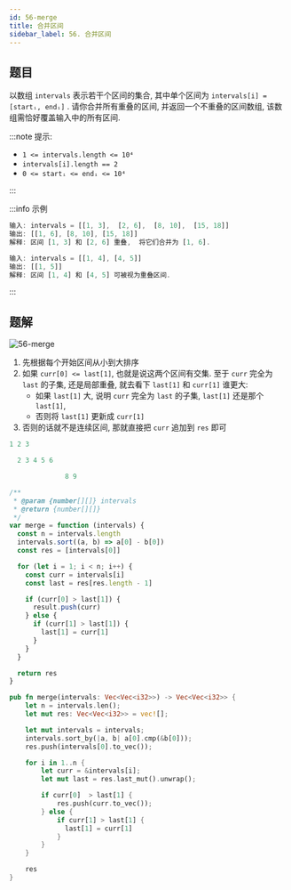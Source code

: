 ```yaml
---
id: 56-merge
title: 合并区间
sidebar_label: 56. 合并区间
---
```


## 题目

以数组 `intervals` 表示若干个区间的集合, 其中单个区间为 `intervals[i] = [startᵢ, endᵢ]` . 请你合并所有重叠的区间, 并返回一个不重叠的区间数组, 该数组需恰好覆盖输入中的所有区间.

:::note 提示:

- `1 <= intervals.length <= 10⁴`
- `intervals[i].length == 2`
- `0 <= startᵢ <= endᵢ <= 10⁴`

:::

:::info 示例

```ts
输入: intervals = [[1, 3],  [2, 6],  [8, 10],  [15, 18]]
输出: [[1, 6], [8, 10], [15, 18]]
解释: 区间 [1, 3] 和 [2, 6] 重叠,  将它们合并为 [1, 6].
```

```ts
输入: intervals = [[1, 4], [4, 5]]
输出: [[1, 5]]
解释: 区间 [1, 4] 和 [4, 5] 可被视为重叠区间.
```

:::

## 题解

![56-merge](../../static/img/56-merge.gif)

1. 先根据每个开始区间从小到大排序
2. 如果 `curr[0] <= last[1]`, 也就是说这两个区间有交集. 至于 `curr` 完全为 `last` 的子集, 还是局部重叠, 就去看下 `last[1]` 和 `curr[1]` 谁更大:
   - 如果 `last[1]` 大, 说明 `curr` 完全为 `last` 的子集, `last[1]` 还是那个 `last[1]`,
   - 否则将 `last[1]` 更新成 `curr[1]`
3. 否则的话就不是连续区间, 那就直接把 `curr` 追加到 `res` 即可

```ts
1 2 3

  2 3 4 5 6

              8 9
```


<Tabs>
  <TabItem value="JavaScript" label="JavaScript" default>

```ts
/**
 * @param {number[][]} intervals
 * @return {number[][]}
 */
var merge = function (intervals) {
  const n = intervals.length
  intervals.sort((a, b) => a[0] - b[0])
  const res = [intervals[0]]

  for (let i = 1; i < n; i++) {
    const curr = intervals[i]
    const last = res[res.length - 1]

    if (curr[0] > last[1]) {
      result.push(curr)
    } else {
      if (curr[1] > last[1]) {
        last[1] = curr[1]
      }
    }
  }

  return res
}
```

</TabItem>
<TabItem value="Rust" label="Rust">

```rust
pub fn merge(intervals: Vec<Vec<i32>>) -> Vec<Vec<i32>> {
    let n = intervals.len();
    let mut res: Vec<Vec<i32>> = vec![];

    let mut intervals = intervals;
    intervals.sort_by(|a, b| a[0].cmp(&b[0]));
    res.push(intervals[0].to_vec());

    for i in 1..n {
        let curr = &intervals[i];
        let mut last = res.last_mut().unwrap();

        if curr[0]  > last[1] {
            res.push(curr.to_vec());
        } else {
            if curr[1] > last[1] {
              last[1] = curr[1]
            }
        }
    }

    res
}
```

</TabItem>
</Tabs>
